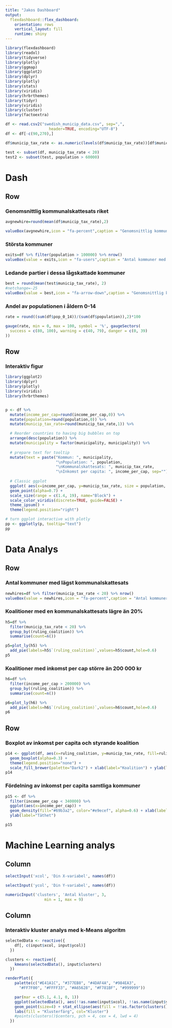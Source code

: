 ---
title: "Jakos Dashboard"
output: 
  flexdashboard::flex_dashboard:
    orientation: rows
    vertical_layout: fill
    runtime: shiny
---

```{r setup, include=FALSE}
library(flexdashboard)
library(readxl)
library(tidyverse)
library(plotly)
library(ggmap)
library(ggplot2)
library(dplyr)
library(plotly)
library(stats)
library(viridis)
library(hrbrthemes)
library(tidyr)
library(viridis)
library(cluster)
library(factoextra)

df <- read.csv2("swedish_municip_data.csv", sep=",",
                   header=TRUE, encoding="UTF-8")
df <- df[-c(90,270),]

df$municip_tax_rate <- as.numeric(levels(df$municip_tax_rate))[df$municip_tax_rate]

test <- subset(df, municip_tax_rate < 20)
test2 <- subset(test, population > 60000)

```

Dash
===
Row {data-width=650}
-----------------------------------------------------------------------

### Genomsnittlig kommunalskattesats riket

```{r}
avgnewhire=round(mean(df$municip_tax_rate),2)

valueBox(avgnewhire,icon = "fa-percent",caption = "Genomsnittlig kommunalskattesats riket",color = "lightblue")

```

### Största kommuner

```{r}
exits=df %>% filter(population > 100000) %>% nrow()
valueBox(value = exits,icon = "fa-users",caption = "Antal kommuner med mer än 100 000 invånare", color = "grey")
```


### Ledande partier i dessa lågskattade kommuner

```{r}
best = round(mean(test$municip_tax_rate), 2)
#netchange=-25
valueBox(value = best,icon = "fa-arrow-down",caption = "Genomsnittlig kommunalskattesats för de 8 kommuner med lägst skattesats och mer än 60 000 invånare", color = "coral")
```

### Andel av populationen i åldern 0-14

```{r}
rate = round((sum(df$pop_0_14))/(sum(df$population)),2)*100

gauge(rate, min = 0, max = 100, symbol = '%', gaugeSectors(
  success = c(80, 100), warning = c(40, 79), danger = c(0, 39)
))
```


Row
-----------------------------------------------------------------------

### Interaktiv figur

```{r}
library(ggplot2)
library(dplyr)
library(plotly)
library(viridis)
library(hrbrthemes)


p <- df %>%
  mutate(income_per_cap=round(income_per_cap,0)) %>%
  mutate(population=round(population,0)) %>%
  mutate(municip_tax_rate=round(municip_tax_rate,1)) %>%

  # Reorder countries to having big bubbles on top
  arrange(desc(population)) %>%
  mutate(municipality = factor(municipality, municipality)) %>%
  
  # prepare text for tooltip
  mutate(text = paste("Kommun: ", municipality, 
                      "\nPopulation: ", population, 
                      "\nKommunalskattesats: ", municip_tax_rate, 
                      "\nInkomst per capita: ", income_per_cap, sep="")) %>%
  
  # Classic ggplot
  ggplot( aes(x=income_per_cap, y=municip_tax_rate, size = population, color = ruling_coalition, text=text)) +
  geom_point(alpha=0.7) +
  scale_size(range = c(1.4, 19), name="Block") +
  scale_color_viridis(discrete=TRUE, guide=FALSE) +
  theme_ipsum() +
  theme(legend.position="right")

# turn ggplot interactive with plotly
pp <- ggplotly(p, tooltip="text")
pp

```


Data Analys
===
Row {data-height=250}
-----------------------------------------------------------------------

### Antal kommuner med lägst kommunalskattesats
```{r}
newhires=df %>% filter(municip_tax_rate < 20) %>% nrow()
valueBox(value = newhires,icon = "fa-percent",caption = "Antal kommuner med lägst kommunalskattesats",color = "lightgreen")

```



### Koalitioner med en kommunalskattesats lägre än 20%

```{r}

h5=df %>% 
  filter(municip_tax_rate < 20) %>% 
  group_by((ruling_coalition)) %>% 
  summarise(count=n())

p5=plot_ly(h5) %>% 
  add_pie(labels=h5$`(ruling_coalition)`,values=h5$count,hole=0.6)
p5


```

### Koalitioner med inkomst per cap större än 200 000 kr

```{r}

h6=df %>% 
  filter(income_per_cap > 200000) %>% 
  group_by((ruling_coalition)) %>% 
  summarise(count=n())

p6=plot_ly(h6) %>% 
  add_pie(labels=h6$`(ruling_coalition)`,values=h6$count,hole=0.6)
p6

```


Row
--------------------------------------

### Boxplot av inkomst per capita och styrande koalition

```{r}

p14 <- ggplot(df, aes(x=ruling_coalition, y=municip_tax_rate, fill=ruling_coalition)) + 
  geom_boxplot(alpha=0.3) +
  theme(legend.position="none") +
  scale_fill_brewer(palette="Dark2") + xlab(label="Koalition") + ylab(label="Kommunal skattesats")
p14

```

### Fördelning av inkomst per capita samtliga kommuner

```{r}
p15 <- df %>%
  filter(income_per_cap < 340000) %>%
  ggplot(aes(x=income_per_cap)) +
  geom_density(fill="#69b3a2", color="#e9ecef", alpha=0.6) + xlab(label="Inkomst per capita") +
  ylab(label="Täthet")

p15
```


Machine Learning analys
===

Column {.sidebar}
------------------------------------------

```{r}
selectInput('xcol', 'Din X-variabel', names(df))

selectInput('ycol', 'Din Y-variabel', names(df))

numericInput('clusters', 'Antal kluster', 3,
                 min = 1, max = 9)
```

Column
---------------------------------------------

### Interaktiv kluster analys med k-Means algoritm

```{r}
selectedData <- reactive({
    df[, c(input$xcol, input$ycol)]
  })

clusters <- reactive({
    kmeans(selectedData(), input$clusters)
  })

renderPlot({
    palette(c("#E41A1C", "#377EB8", "#4DAF4A", "#984EA3",
      "#FF7F00", "#FFFF33", "#A65628", "#F781BF", "#999999"))

    par(mar = c(5.1, 4.1, 0, 1))
    ggplot(selectedData(), aes(!!as.name(input$xcol), !!as.name(input$ycol), color = !!as.factor(clusters()$cluster))) +
    geom_point(size=4) + stat_ellipse(aes(fill = !!as.factor(clusters()$cluster)), geom="polygon",level=0.8,alpha=0.2) +
    labs(fill = "Klusterfärg", col="Kluster")
    #points(clusters()$centers, pch = 4, cex = 4, lwd = 4)
  })

```

